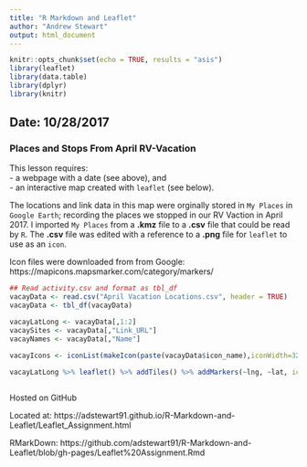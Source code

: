 ```yaml
---
title: "R Markdown and Leaflet"
author: "Andrew Stewart"
output: html_document
---
```


```r
knitr::opts_chunk$set(echo = TRUE, results = "asis")
library(leaflet)
library(data.table)
library(dplyr)
library(knitr)
```
## Date: 10/28/2017
### Places and Stops From April RV-Vacation

This lesson requires:  
 - a webpage with a date (see above), and  
 - an interactive map created with `leaflet` (see below).  
  
The locations and link data in this map were orginally stored in `My Places` in `Google Earth`; recording the places we stopped in our RV Vaction in April 2017.  I imported `My Places` from a **.kmz** file to a **.csv** file that could be read by `R`.  The **.csv** file was edited with a reference to a **.png** file for `leaflet` to use as an `icon`.

Icon files were downloaded from from Google:  https://mapicons.mapsmarker.com/category/markers/

```r

## Read activity.csv and format as tbl_df
vacayData <- read.csv("April Vacation Locations.csv", header = TRUE)
vacayData <- tbl_df(vacayData)

vacayLatLong <- vacayData[,1:2]
vacaySites <- vacayData[,"Link_URL"]
vacayNames <- vacayData[,"Name"]

vacayIcons <- iconList(makeIcon(paste(vacayData$icon_name),iconWidth=32, iconHeight=32))

vacayLatLong %>% leaflet() %>% addTiles() %>% addMarkers(~lng, ~lat, icon = vacayIcons, popup = vacaySites$Link_URL, clusterOptions = markerClusterOptions(zoomToBoundsOnClick = TRUE))
  
```
Hosted on GitHub     
      
Located at: https://adstewart91.github.io/R-Markdown-and-Leaflet/Leaflet_Assignment.html

RMarkDown: https://github.com/adstewart91/R-Markdown-and-Leaflet/blob/gh-pages/Leaflet%20Assignment.Rmd


          
